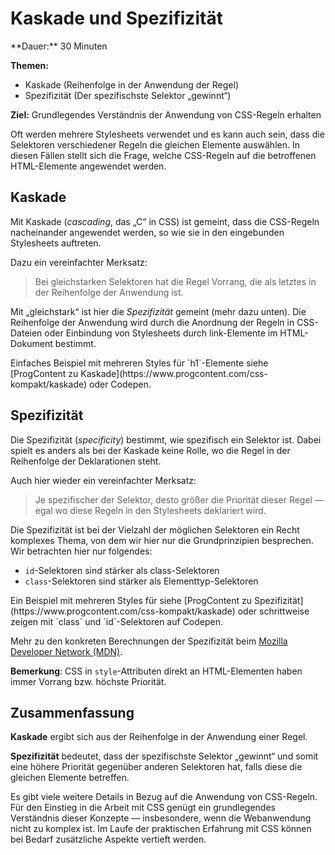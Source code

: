 
# Kaskade und Spezifizität

<Callout>
  **Dauer:** 30 Minuten

  **Themen:**
  - Kaskade (Reihenfolge in der Anwendung der Regel)
  - Spezifizität (Der spezifischste Selektor „gewinnt“)

  **Ziel:** Grundlegendes Verständnis der Anwendung von CSS-Regeln erhalten
</Callout>

Oft werden mehrere Stylesheets verwendet und es kann auch sein, dass die 
Selektoren verschiedener Regeln die gleichen Elemente auswählen. 
In diesen Fällen stellt sich die Frage, welche CSS-Regeln auf die 
betroffenen HTML-Elemente angewendet werden.

## Kaskade

Mit Kaskade (_cascading_, das „C“ in CSS) ist gemeint, dass die CSS-Regeln 
nacheinander angewendet werden, so wie sie in den eingebunden Stylesheets 
auftreten.

Dazu ein vereinfachter Merksatz:

> Bei gleichstarken Selektoren hat die Regel Vorrang, die als letztes in der 
> Reihenfolge der Anwendung ist.

Mit „gleichstark“ ist hier die _Spezifizität_ gemeint (mehr dazu unten). 
Die Reihenfolge der Anwendung wird durch die Anordnung der Regeln in 
CSS-Dateien oder Einbindung von Stylesheets durch link-Elemente im 
HTML-Dokument bestimmt.

<Callout type="warning" emoji="👨🏻‍💻">
Einfaches Beispiel mit mehreren Styles für `h1`-Elemente siehe 
[ProgContent zu Kaskade](https://www.progcontent.com/css-kompakt/kaskade) 
oder Codepen.
</Callout>

## Spezifizität

Die Spezifizität (_specificity_) bestimmt, wie spezifisch ein 
Selektor ist. Dabei spielt es anders als bei der Kaskade keine Rolle, 
wo die Regel in der Reihenfolge der Deklarationen steht.

Auch hier wieder ein vereinfachter Merksatz:

> Je spezifischer der Selektor, desto größer die Priorität dieser 
> Regel — egal wo diese Regeln in den Stylesheets deklariert wird.

Die Spezifizität ist bei der Vielzahl der möglichen Selektoren ein Recht komplexes Thema, von dem wir hier nur die Grundprinzipien besprechen. Wir betrachten hier nur folgendes:

- `id`-Selektoren sind stärker als class-Selektoren
- `class`-Selektoren sind stärker als Elementtyp-Selektoren

<Callout type="warning" emoji="👨🏻‍💻">
Ein Beispiel mit mehreren Styles für siehe 
[ProgContent zu Spezifizität](https://www.progcontent.com/css-kompakt/kaskade) 
oder schrittweise zeigen mit `class` und `id`-Selektoren auf Codepen.
</Callout>

Mehr zu den konkreten Berechnungen der Spezifizität beim 
[Mozilla Developer Network (MDN)](https://developer.mozilla.org/en-US/docs/Web/CSS/Specificity).

**Bemerkung**: CSS in `style`-Attributen direkt an HTML-Elementen haben 
immer Vorrang bzw. höchste Priorität.

## Zusammenfassung

**Kaskade** ergibt sich aus der Reihenfolge in der Anwendung einer Regel.

**Spezifizität** bedeutet, dass der spezifischste Selektor „gewinnt“ und
somit eine höhere Priorität gegenüber anderen Selektoren hat, falls diese 
die gleichen Elemente betreffen.

Es gibt viele weitere Details in Bezug auf die Anwendung von CSS-Regeln.
Für den Einstieg in die Arbeit mit CSS genügt ein grundlegendes Verständnis
dieser Konzepte &mdash; insbesondere, wenn die Webanwendung nicht zu komplex 
ist. Im Laufe der praktischen Erfahrung mit CSS können bei Bedarf zusätzliche 
Aspekte vertieft werden.